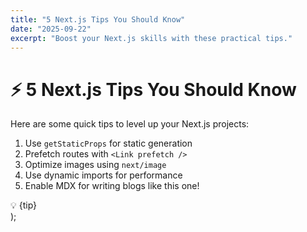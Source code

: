```yaml
---
title: "5 Next.js Tips You Should Know"
date: "2025-09-22"
excerpt: "Boost your Next.js skills with these practical tips."
---
```


# ⚡ 5 Next.js Tips You Should Know

Here are some quick tips to level up your Next.js projects:

1. Use `getStaticProps` for static generation
2. Prefetch routes with `<Link prefetch />`
3. Optimize images using `next/image`
4. Use dynamic imports for performance
5. Enable MDX for writing blogs like this one!

<InfoBox tip="Using static generation can significantly boost performance!" />

  <div className="bg-green-100 border border-green-300 text-green-800 p-4 rounded">
    💡 {tip}
  </div>
);
